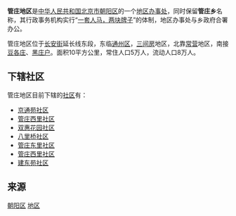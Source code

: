 {{中国乡级行政区
|景观照片文件名 = Outer Beijing aerial view 03.jpg
|景观照片描述 = 从首都机场进港航班拍摄的管庄、八里桥一带
|汉语拼音 = 
|其他语言 = 
|其他语言名称 = 
|旧称 = 
|地名出处 = 
|位置图文件名 = 
|位置图描述 = 
|自定义图片= 
|建置时间 = 
|政府驻地 = 
|毗邻 = 
|总面积 = 
|总人口 = 
|总人口年份 = 
|户籍人口 = 
|户籍人口年份 = 
|常住人口 = 
|常住人口年份 = 
|人口密度 = 
|GDP = 
|GDP年份 = 
|邮政编码 = 
|电话区号 = 10
|官方网站 = 
|网站名称 = 
|11/01/05/035/000}}

'''管庄地区'''是[[中华人民共和国|中华人民共和国]][[北京市|北京市]][[朝阳区_(北京市)|朝阳区]]的一个[[地区办事处|地区办事处]]，同时保留'''管庄乡'''名称，其行政事务机构实行“[[一套人马，两块牌子|一套人马，两块牌子]]”的体制，地区办事处与乡政府合署办公。

管庄地区位于[[长安街|长安街]]延长线东段，东临[[通州区_(北京市)|通州区]]，[[三间房|三间房]]地区，北靠[[常营|常营]]地区，南接[[豆各庄|豆各庄]]、[[黑庄户|黑庄户]]。面积10平方公里，常住人口5万人，流动人口8万人。

==下辖社区==
管庄地区目前下辖的[[社区|社区]]有：
*[[京通苑社区|京通苑社区]]
*[[管庄西里社区|管庄西里社区]]
*[[双惠花园社区|双惠花园社区]]
*[[八里桥社区|八里桥社区]]
*[[管庄东里社区|管庄东里社区]]
*[[管庄西里社区|管庄西里社区]]
*[[建东苑社区|建东苑社区]]

==来源==
{{Reflist|2}}

{{北京市朝阳区行政区划}}
{{北京行政区划小作品}}

[[Category:北京市地区|朝阳区]]
[[Category:北京市朝阳区行政区划|地区]]